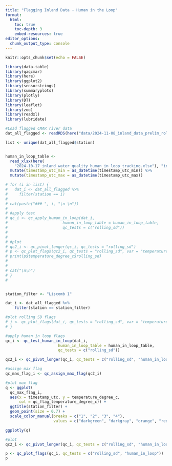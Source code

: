 ```yaml
---
title: "Flagging Inland Data - Human in the Loop"
format:
  html:
    toc: true
    toc-depth: 3
    embed-resources: true
editor_options: 
  chunk_output_type: console
---
```


```r
knitr::opts_chunk$set(echo = FALSE)

library(data.table)
library(qaqcmar)
library(here)
library(ggplot2)
library(sensorstrings)
library(summaryplots)
library(plotly)
library(DT)
library(leaflet)
library(zoo)
library(readxl)
library(lubridate)

#Load flagged CMAR river data
dat_all_flagged <- readRDS(here("data/2024-11-08_inland_data_prelim_rollingsd.rds"))

list <- unique(dat_all_flagged$station)


human_in_loop_table <-
  read_xlsx(here(
    "2024-10-17_inland_water_quality_human_in_loop_tracking.xlsx"), "inland") %>%
  mutate(timestamp_utc_min = as_datetime(timestamp_utc_min)) %>%
  mutate(timestamp_utc_max = as_datetime(timestamp_utc_max))


```


```r

# for (i in list) {
#   dat_i <- dat_all_flagged %>%
#     filter(station == i)
# 
# cat(paste("### ", i, "\n \n"))
# 
# #apply test
# qc_i <- qc_apply_human_in_loop(dat_i,
#                        human_in_loop_table = human_in_loop_table,
#                        qc_tests = c("rolling_sd"))
# 
# 
# #plot
# qc2_i <- qc_pivot_longer(qc_i, qc_tests = "rolling_sd")
# p <- qc_plot_flags(qc2_i, qc_tests = "rolling_sd", var = "temperature_degree_c")
# print(p$temperature_degree_c$rolling_sd)
# 
# 
# cat("\n\n")
# }
# 



```



```r

station_filter <- "Liscomb 1"

dat_i <- dat_all_flagged %>%
    filter(station == station_filter)

#plot rolling SD flags
# j <- qc_plot_flags(dat_i, qc_tests = "rolling_sd", var = "temperature_degree_c")
# j

#apply human in loop flags
qc_i <- qc_test_human_in_loop(dat_i,
                       human_in_loop_table = human_in_loop_table,
                       qc_tests = c("rolling_sd"))

qc2_i <- qc_pivot_longer(qc_i, qc_tests = c("rolling_sd", "human_in_loop"))
```



```r
#assign max flag
qc_max_flag_i <- qc_assign_max_flag(qc2_i)

#plot max flag
q <- ggplot(
  qc_max_flag_i,
  aes(x = timestamp_utc, y = temperature_degree_c, 
      col = qc_flag_temperature_degree_c)) +
  ggtitle(station_filter) +
  geom_point(size = 0.7) + 
  scale_color_manual(breaks = c("1", "2", "3", "4"),
                     values = c("darkgreen", "darkgray", "orange", "red"))

ggplotly(q)


```








```r
#plot
qc2_i <- qc_pivot_longer(qc_i, qc_tests = c("rolling_sd", "human_in_loop"))

p <- qc_plot_flags(qc_i, qc_tests = c("rolling_sd", "human_in_loop"))
p
```

